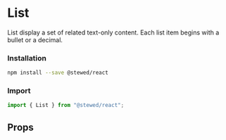 
# List

List display a set of related text-only content. Each list item begins with a bullet or a decimal.

### Installation

```bash
npm install --save @stewed/react
```

### Import

```js
import { List } from "@stewed/react";
```

<Meta of={ListStories} />

<Stories />

## Props

<ArgTypes of={ListStories} />
